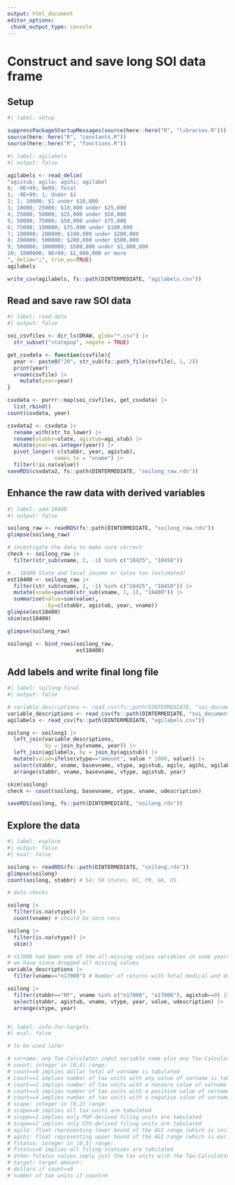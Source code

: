```yaml
---
output: html_document
editor_options: 
 chunk_output_type: console
---
```


# Construct and save long SOI data frame

## Setup

```r
#| label: setup

suppressPackageStartupMessages(source(here::here("R", "libraries.R")))
source(here::here("R", "constants.R"))
source(here::here("R", "functions.R"))

```

```r
#| label: agilabels
#| output: false

agilabels <- read_delim(
"agistub; agilo; agihi; agilabel
0; -9E+99; 9e99; Total
1; -9E+99; 1; Under $1
2; 1; 10000; $1 under $10,000
3; 10000; 25000; $10,000 under $25,000
4; 25000; 50000; $25,000 under $50,000
5; 50000; 75000; $50,000 under $75,000
6; 75000; 100000; $75,000 under $100,000
7; 100000; 200000; $100,000 under $200,000
8; 200000; 500000; $200,000 under $500,000
9; 500000; 1000000; $500,000 under $1,000,000
10; 1000000; 9E+99; $1,000,000 or more
", delim=";", trim_ws=TRUE)
agilabels

write_csv(agilabels, fs::path(DINTERMEDIATE, "agilabels.csv"))

```


## Read and save raw SOI data

```r
#| label: read-data
#| output: false

soi_csvfiles <- dir_ls(DRAW, glob="*.csv") |> 
  str_subset("statepop", negate = TRUE)

get_csvdata <- function(csvfile){
  year <- paste0("20", str_sub(fs::path_file(csvfile), 1, 2))
  print(year)
  vroom(csvfile) |> 
    mutate(year=year)
}

csvdata <- purrr::map(soi_csvfiles, get_csvdata) |> 
  list_rbind()
count(csvdata, year)

csvdata2 <- csvdata |> 
  rename_with(str_to_lower) |> 
  rename(stabbr=state, agistub=agi_stub) |> 
  mutate(year=as.integer(year)) |> 
  pivot_longer(-c(stabbr, year, agistub),
               names_to = "vname") |> 
  filter(!is.na(value))
saveRDS(csvdata2, fs::path(DINTERMEDIATE, "soilong_raw.rds"))

```

## Enhance the raw data with derived variables


```r
#| label: add-18400
#| output: false

soilong_raw <- readRDS(fs::path(DINTERMEDIATE, "soilong_raw.rds"))
glimpse(soilong_raw)

# investigate the data to make sure correct
check <- soilong_raw |> 
  filter(str_sub(vname, 2, -1) %in% c("18425", "18450"))

#.. 18400 State and local income or sales tax (estimated)
est18400 <- soilong_raw |> 
  filter(str_sub(vname, 2, -1) %in% c("18425", "18450")) |> 
  mutate(vname=paste0(str_sub(vname, 1, 1), "18400")) |> 
  summarise(value=sum(value),
            .by=c(stabbr, agistub, year, vname))
glimpse(est18400)
skim(est18400)

glimpse(soilong_raw)

soilong1 <- bind_rows(soilong_raw,
                      est18400)

```


## Add labels and write final long file

```r
#| label: soilong-final
#| output: false

# variable_descriptions <- read_csv(fs::path(DINTERMEDIATE, "soi_documentation.csv"))
variable_descriptions <- read_csv(fs::path(DINTERMEDIATE, "soi_documentation_by_year.csv"))
agilabels <- read_csv(fs::path(DINTERMEDIATE, "agilabels.csv"))

soilong <- soilong1 |> 
  left_join(variable_descriptions,
            by = join_by(vname, year)) |> 
  left_join(agilabels, by = join_by(agistub)) |> 
  mutate(value=ifelse(vtype=="amount", value * 1000, value)) |> 
  select(stabbr, vname, basevname, vtype, agistub, agilo, agihi, agilabel, year, value, udescription, description) |> 
  arrange(stabbr, vname, basevname, vtype, agistub, year)

skim(soilong)
check <- count(soilong, basevname, vtype, vname, udescription)

saveRDS(soilong, fs::path(DINTERMEDIATE, "soilong.rds"))

```


## Explore the data

```r
#| label: explore
#| output: false
#| eval: false

soilong <- readRDS(fs::path(DINTERMEDIATE, "soilong.rds"))
glimpse(soilong)
count(soilong, stabbr) # 54: 50 states, DC, PR, OA, US

# data checks

soilong |>
  filter(is.na(vtype)) |>
  count(vname) # should be zero recs

soilong |>
  filter(is.na(vtype)) |> 
  skim() 

# n17000 had been one of the all-missing values variables in some years
# we have since dropped all missing values
variable_descriptions |> 
  filter(vname=="n17000") # Number of returns with Total medical and dental expense deduction

soilong |> 
  filter(stabbr=="NY", vname %in% c("n17000", "a17000"), agistub==0) |> 
  select(stabbr, agistub, vname, vtype, year, value, udescription) |> 
  arrange(vtype, year)



```



```r
#| label: info-for-targets
#| eval: false

# to be used later

# varname: any Tax-Calculator input variable name plus any Tax-Calculator calculated variable in the list of cached variables in the tmd/storage/__init__.py file
# count: integer in [0,4] range:
# count==0 implies dollar total of varname is tabulated
# count==1 implies number of tax units with any value of varname is tabulated
# count==2 implies number of tax units with a nonzero value of varname is tabulated
# count==3 implies number of tax units with a positive value of varname is tabulated
# count==4 implies number of tax units with a negative value of varname is tabulated
# scope: integer in [0,2] range:
# scope==0 implies all tax units are tabulated
# scope==1 implies only PUF-derived filing units are tabulated
# scope==2 implies only CPS-derived filing units are tabulated
# agilo: float representing lower bound of the AGI range (which is included in the range) that is tabulated.
# agihi: float representing upper bound of the AGI range (which is excluded from the range) that is tabulated.
# fstatus: integer in [0,5] range:
# fstatus=0 implies all filing statuses are tabulated
# other fstatus values imply just the tax units with the Tax-Calculator MARS variable equal to fstatus are included in the tabulation
# target: target amount:
# dollars if count==0
# number of tax units if count>0

```
